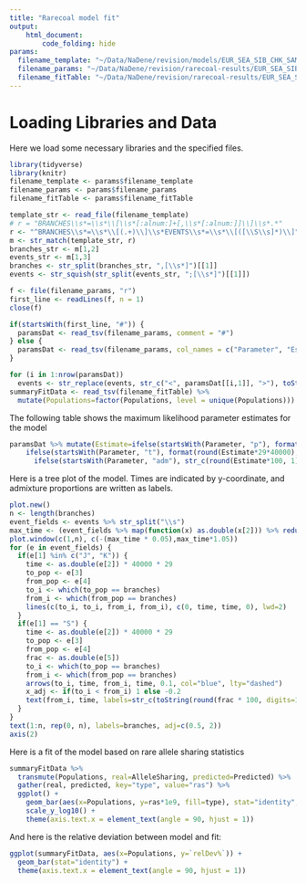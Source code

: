 ```yaml
---
title: "Rarecoal model fit"
output:
    html_document:
        code_folding: hide
params:
  filename_template: "~/Data/NaDene/revision/models/EUR_SEA_SIB_CHK_SAM.model1.template.txt"
  filename_params: "~/Data/NaDene/revision/rarecoal-results/EUR_SEA_SIB_CHK_SAM/model1_core1.m4.maxl.paramEstimates.txt"
  filename_fitTable: "~/Data/NaDene/revision/rarecoal-results/EUR_SEA_SIB_CHK_SAM/model1_core1.m4.maxl.summaryFitTable.txt"
---
```


# Loading Libraries and Data
Here we load some necessary libraries and the specified files. 

```r
library(tidyverse)
library(knitr)
filename_template <- params$filename_template
filename_params <- params$filename_params
filename_fitTable <- params$filename_fitTable
```

```r
template_str <- read_file(filename_template)
# r = "BRANCHES\\s*=\\s*\\[\\s*[:alnum:]+[,\\s*[:alnum:]]\\]\\s*.*"
r <- "^BRANCHES\\s*=\\s*\\[(.+)\\]\\s*EVENTS\\s*=\\s*\\[([\\S\\s]*)\\]"
m <- str_match(template_str, r)
branches_str <- m[1,2]
events_str <- m[1,3]
branches <- str_split(branches_str, ",[\\s*]")[[1]]
events <- str_squish(str_split(events_str, ";[\\s*]")[[1]])

f <- file(filename_params, "r")
first_line <- readLines(f, n = 1)
close(f)

if(startsWith(first_line, "#")) {
  paramsDat <- read_tsv(filename_params, comment = "#")
} else {
  paramsDat <- read_tsv(filename_params, col_names = c("Parameter", "Estimate"))
}

for (i in 1:nrow(paramsDat))
  events <- str_replace(events, str_c("<", paramsDat[[i,1]], ">"), toString(paramsDat[[i,2]]))
summaryFitData <- read_tsv(filename_fitTable) %>%
  mutate(Populations=factor(Populations, level = unique(Populations)))
```

The following table shows the maximum likelihood parameter estimates for the model

```r
paramsDat %>% mutate(Estimate=ifelse(startsWith(Parameter, "p"), format(round(Estimate*20000), big.mark = ",", scientific = FALSE),
    ifelse(startsWith(Parameter, "t"), format(round(Estimate*29*40000), big.mark = ",", scientific = FALSE),
      ifelse(startsWith(Parameter, "adm"), str_c(round(Estimate*100, 1), "%"), format(round(Estimate), big.mark = ","))))) %>% kable()
```

Here is a tree plot of the model. Times are indicated by y-coordinate, and admixture proportions are written as labels.

```r
plot.new()
n <- length(branches)
event_fields <- events %>% str_split("\\s")
max_time <- (event_fields %>% map(function(x) as.double(x[2])) %>% reduce(max)) * 40000 * 29
plot.window(c(1,n), c(-(max_time * 0.05),max_time*1.05))
for (e in event_fields) {
  if(e[1] %in% c("J", "K")) {
    time <- as.double(e[2]) * 40000 * 29
    to_pop <- e[3]
    from_pop <- e[4]
    to_i <- which(to_pop == branches)
    from_i <- which(from_pop == branches)
    lines(c(to_i, to_i, from_i, from_i), c(0, time, time, 0), lwd=2)
  }
  if(e[1] == "S") {
    time <- as.double(e[2]) * 40000 * 29
    to_pop <- e[3]
    from_pop <- e[4]
    frac <- as.double(e[5])
    to_i <- which(to_pop == branches)
    from_i <- which(from_pop == branches)
    arrows(to_i, time, from_i, time, 0.1, col="blue", lty="dashed")
    x_adj <- if(to_i < from_i) 1 else -0.2
    text(from_i, time, labels=str_c(toString(round(frac * 100, digits=1)), "%"), adj=c(x_adj, -0.5), col="blue")
  }
}
text(1:n, rep(0, n), labels=branches, adj=c(0.5, 2))
axis(2)
```

Here is a fit of the model based on rare allele sharing statistics

```r
summaryFitData %>%
  transmute(Populations, real=AlleleSharing, predicted=Predicted) %>%
  gather(real, predicted, key="type", value="ras") %>%
  ggplot() +
    geom_bar(aes(x=Populations, y=ras*1e9, fill=type), stat="identity", position=position_dodge()) +
    scale_y_log10() +
    theme(axis.text.x = element_text(angle = 90, hjust = 1))
```

And here is the relative deviation between model and fit:

```r
ggplot(summaryFitData, aes(x=Populations, y=`relDev%`)) +
  geom_bar(stat="identity") +
  theme(axis.text.x = element_text(angle = 90, hjust = 1))
```
